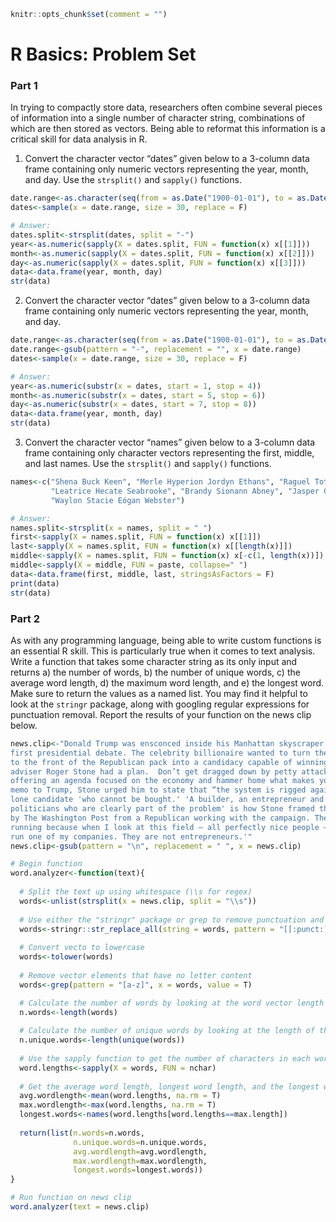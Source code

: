 ```r
knitr::opts_chunk$set(comment = "")
```

# R Basics: Problem Set

### Part 1

In trying to compactly store data, researchers often combine several pieces of information into a single number of character string, combinations of which are then stored as vectors.  Being able to reformat this information is a critical skill for data analysis in R.

1.  Convert the character vector "dates" given below to a 3-column data frame containing only numeric vectors representing the year, month, and day.  Use the ```strsplit()``` and ```sapply()``` functions.

```r
date.range<-as.character(seq(from = as.Date("1900-01-01"), to = as.Date("1999-12-31"), by = "1 day"))
dates<-sample(x = date.range, size = 30, replace = F)

# Answer:
dates.split<-strsplit(dates, split = "-")
year<-as.numeric(sapply(X = dates.split, FUN = function(x) x[[1]]))
month<-as.numeric(sapply(X = dates.split, FUN = function(x) x[[2]]))
day<-as.numeric(sapply(X = dates.split, FUN = function(x) x[[3]]))
data<-data.frame(year, month, day)
str(data)
```

2.  Convert the character vector "dates" given below to a 3-column data frame containing only numeric vectors representing the year, month, and day.

```r
date.range<-as.character(seq(from = as.Date("1900-01-01"), to = as.Date("1999-12-31"), by = "1 day"))
date.range<-gsub(pattern = "-", replacement = "", x = date.range)
dates<-sample(x = date.range, size = 30, replace = F)

# Answer:
year<-as.numeric(substr(x = dates, start = 1, stop = 4))
month<-as.numeric(substr(x = dates, start = 5, stop = 6))
day<-as.numeric(substr(x = dates, start = 7, stop = 8))
data<-data.frame(year, month, day)
str(data)
```

3.  Convert the character vector "names" given below to a 3-column data frame containing only character vectors representing the first, middle, and last names.  Use the ```strsplit()``` and ```sapply()``` functions.  

```r
names<-c("Shena Buck Keen", "Merle Hyperion Jordyn Ethans", "Raguel Totty May", "Peggie Walton",
         "Leatrice Hecate Seabrooke", "Brandy Sionann Abney", "Jasper Grey","Katherine Darian Kalie Butcher",
         "Waylon Stacie Eógan Webster")

# Answer:
names.split<-strsplit(x = names, split = " ")
first<-sapply(X = names.split, FUN = function(x) x[[1]])
last<-sapply(X = names.split, FUN = function(x) x[[length(x)]])
middle<-sapply(X = names.split, FUN = function(x) x[-c(1, length(x))])
middle<-sapply(X = middle, FUN = paste, collapse=" ")
data<-data.frame(first, middle, last, stringsAsFactors = F)
print(data)
str(data)
```

### Part 2

As with any programming language, being able to write custom functions is an essential R skill.  This is particularly true when it comes to text analysis.  Write a function that takes some character string as its only input and returns a) the number of words, b) the number of unique words, c) the average word length, d) the maximum word length, and e) the longest word.  Make sure to return the values as a named list.  You may find it helpful to look at the ```stringr``` package, along with googling regular expressions for punctuation removal.  Report the results of your function on the news clip below.

```r
news.clip<-"Donald Trump was ensconced inside his Manhattan skyscraper early last week, preparing for his 
first presidential debate. The celebrity billionaire wanted to turn the summer fling that had catapulted him
to the front of the Republican pack into a candidacy capable of winning the White House — and his longtime 
adviser Roger Stone had a plan.  Don’t get dragged down by petty attacks, Stone counseled Trump, but begin 
offering an agenda focused on the economy and hammer home what makes you a singular candidate. In a 13-page 
memo to Trump, Stone urged him to state that “the system is rigged against the citizens” and that he is the 
lone candidate 'who cannot be bought.' 'A builder, an entrepreneur and a capitalist versus a bunch of 
politicians who are clearly part of the problem' is how Stone framed the contest in the document, obtained 
by The Washington Post from a Republican working with the campaign. The memo suggested a sound bite: 'I am 
running because when I look at this field — all perfectly nice people — I know that none of them could ever 
run one of my companies. They are not entrepreneurs.'"
news.clip<-gsub(pattern = "\n", replacement = " ", x = news.clip)

# Begin function
word.analyzer<-function(text){
  
  # Split the text up using whitespace (\\s for regex)
  words<-unlist(strsplit(x = news.clip, split = "\\s"))
  
  # Use either the "stringr" package or grep to remove punctuation and numbers
  words<-stringr::str_replace_all(string = words, pattern = "[[:punct:]]|[0-9]", replacement = "")
  
  # Convert vecto to lowercase
  words<-tolower(words)
  
  # Remove vector elements that have no letter content
  words<-grep(pattern = "[a-z]", x = words, value = T)

  # Calculate the number of words by looking at the word vector length
  n.words<-length(words)
  
  # Calculate the number of unique words by looking at the length of the unique word vector
  n.unique.words<-length(unique(words))
  
  # Use the sapply function to get the number of characters in each word
  word.lengths<-sapply(X = words, FUN = nchar)
  
  # Get the average word length, longest word length, and the longest words
  avg.wordlength<-mean(word.lengths, na.rm = T)
  max.wordlength<-max(word.lengths, na.rm = T)
  longest.words<-names(word.lengths[word.lengths==max.length])
  
  return(list(n.words=n.words,
              n.unique.words=n.unique.words,
              avg.wordlength=avg.wordlength,
              max.wordlength=max.wordlength,
              longest.words=longest.words))
}

# Run function on news clip
word.analyzer(text = news.clip)
```

